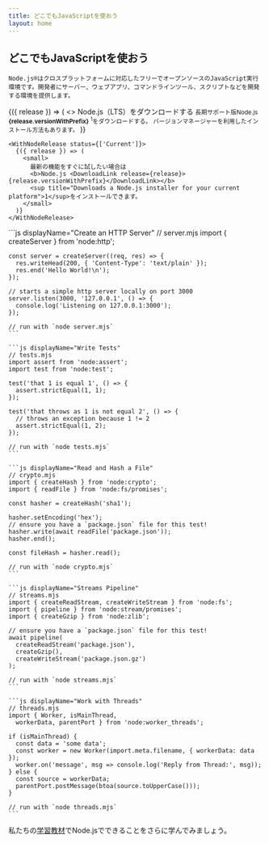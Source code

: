 ```yaml
---
title: どこでもJavaScriptを使おう
layout: home
---
```


<section>
  <WithBadgeGroup section="index" />

  <div>
    <h1 className="special">どこでもJavaScriptを使おう</h1>

    Node.js®はクロスプラットフォームに対応したフリーでオープンソースのJavaScript実行環境です。開発者にサーバー、ウェブアプリ、コマンドラインツール、スクリプトなどを開発する環境を提供します。
  </div>

  <div>
    <WithNodeRelease status={['LTS']}>
      {({ release }) => (
        <>
          <DownloadButton release={release}>Node.js（LTS）をダウンロードする</DownloadButton>
          <small>
            長期サポート版Node.js <b>{release.versionWithPrefix}</b>
            <sup title="Downloads a Node.js installer for your current platform">1</sup>をダウンロードする。
            <Link href="/download">バージョンマネージャー</Link>を利用したインストール方法もあります。
          </small>
        </>
      )}
    </WithNodeRelease>

    <WithNodeRelease status={['Current']}>
      {({ release }) => (
        <small>
          最新の機能をすぐに試したい場合は
          <b>Node.js <DownloadLink release={release}>{release.versionWithPrefix}</DownloadLink></b>
          <sup title="Downloads a Node.js installer for your current platform">1</sup>をインストールできます。
        </small>
      )}
    </WithNodeRelease>
  </div>
</section>

<section>
  <div>
    ```js displayName="Create an HTTP Server"
    // server.mjs
    import { createServer } from 'node:http';

    const server = createServer((req, res) => {
      res.writeHead(200, { 'Content-Type': 'text/plain' });
      res.end('Hello World!\n');
    });

    // starts a simple http server locally on port 3000
    server.listen(3000, '127.0.0.1', () => {
      console.log('Listening on 127.0.0.1:3000');
    });

    // run with `node server.mjs`
    ```

    ```js displayName="Write Tests"
    // tests.mjs
    import assert from 'node:assert';
    import test from 'node:test';

    test('that 1 is equal 1', () => {
      assert.strictEqual(1, 1);
    });

    test('that throws as 1 is not equal 2', () => {
      // throws an exception because 1 != 2
      assert.strictEqual(1, 2);
    });

    // run with `node tests.mjs`
    ```

    ```js displayName="Read and Hash a File"
    // crypto.mjs
    import { createHash } from 'node:crypto';
    import { readFile } from 'node:fs/promises';

    const hasher = createHash('sha1');

    hasher.setEncoding('hex');
    // ensure you have a `package.json` file for this test!
    hasher.write(await readFile('package.json'));
    hasher.end();

    const fileHash = hasher.read();

    // run with `node crypto.mjs`
    ```

    ```js displayName="Streams Pipeline"
    // streams.mjs
    import { createReadStream, createWriteStream } from 'node:fs';
    import { pipeline } from 'node:stream/promises';
    import { createGzip } from 'node:zlib';

    // ensure you have a `package.json` file for this test!
    await pipeline(
      createReadStream('package.json'),
      createGzip(),
      createWriteStream('package.json.gz')
    );

    // run with `node streams.mjs`
    ```

    ```js displayName="Work with Threads"
    // threads.mjs
    import { Worker, isMainThread,
      workerData, parentPort } from 'node:worker_threads';

    if (isMainThread) {
      const data = 'some data';
      const worker = new Worker(import.meta.filename, { workerData: data });
      worker.on('message', msg => console.log('Reply from Thread:', msg));
    } else {
      const source = workerData;
      parentPort.postMessage(btoa(source.toUpperCase()));
    }

    // run with `node threads.mjs`
    ```
  </div>

  私たちの[学習教材](/learn)でNode.jsでできることをさらに学んでみましょう。
</section>
